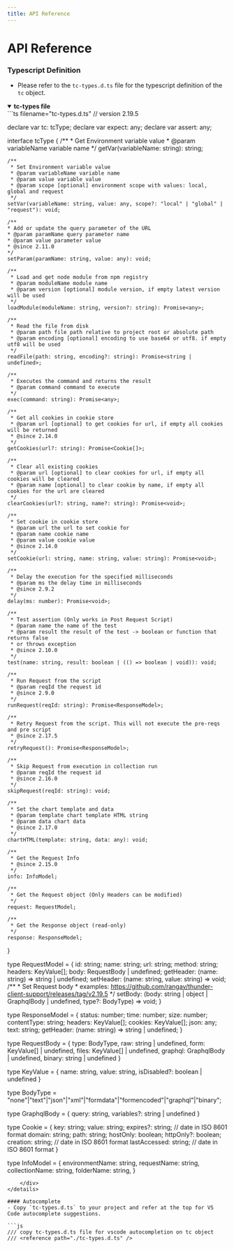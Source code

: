 ```yaml
---
title: API Reference
---
```


# API Reference

### Typescript Definition
- Please refer to the `tc-types.d.ts` file for the typescript definition of the `tc` object.
<details open className="last-of-type:mb-0 rounded-lg bg-neutral-50 dark:bg-neutral-800 p-2 mt-4">
    <summary>
        <strong className="text-lg">tc-types file</strong>
    </summary>
    <div className="nx-p-2">
    ```ts filename="tc-types.d.ts"
// version 2.19.5

declare var tc: tcType;
declare var expect: any;
declare var assert: any;

interface tcType {
    /**
     * Get Environment variable value
     * @param variableName variable name
     */
    getVar(variableName: string): string;

    /**
     * Set Environment variable value
     * @param variableName variable name
     * @param value variable value
     * @param scope [optional] environment scope with values: local, global and request
     */
    setVar(variableName: string, value: any, scope?: "local" | "global" | "request"): void;

    /**
    * Add or update the query parameter of the URL
    * @param paramName query parameter name
    * @param value parameter value
    * @since 2.11.0
    */
    setParam(paramName: string, value: any): void;

    /**
     * Load and get node module from npm registry
     * @param moduleName module name
     * @param version [optional] module version, if empty latest version will be used
     */
    loadModule(moduleName: string, version?: string): Promise<any>;

    /**
     * Read the file from disk
     * @param path file path relative to project root or absolute path
     * @param encoding [optional] encoding to use base64 or utf8. if empty utf8 will be used
     */
    readFile(path: string, encoding?: string): Promise<string | undefined>;

    /**
     * Executes the command and returns the result
     * @param command command to execute
     */
    exec(command: string): Promise<any>;

    /**
     * Get all cookies in cookie store
     * @param url [optional] to get cookies for url, if empty all cookies will be returned
     * @since 2.14.0
     */
    getCookies(url?: string): Promise<Cookie[]>;

    /**
     * Clear all existing cookies
     * @param url [optional] to clear cookies for url, if empty all cookies will be cleared
     * @param name [optional] to clear cookie by name, if empty all cookies for the url are cleared
     */
    clearCookies(url?: string, name?: string): Promise<void>;

    /**
     * Set cookie in cookie store
     * @param url the url to set cookie for
     * @param name cookie name
     * @param value cookie value
     * @since 2.14.0
     */
    setCookie(url: string, name: string, value: string): Promise<void>;

    /**
     * Delay the execution for the specified milliseconds
     * @param ms the delay time in milliseconds
     * @since 2.9.2
     */
    delay(ms: number): Promise<void>;

    /**
     * Test assertion (Only works in Post Request Script)
     * @param name the name of the test
     * @param result the result of the test -> boolean or function that returns false 
     * or throws exception
     * @since 2.10.0
     */
    test(name: string, result: boolean | (() => boolean | void)): void;

    /**
     * Run Request from the script
     * @param reqId the request id
     * @since 2.9.0
     */
    runRequest(reqId: string): Promise<ResponseModel>;

    /**
     * Retry Request from the script. This will not execute the pre-reqs and pre script
     * @since 2.17.5
     */
    retryRequest(): Promise<ResponseModel>;

    /**
     * Skip Request from execution in collection run
     * @param reqId the request id
     * @since 2.16.0
     */
    skipRequest(reqId: string): void;

    /**
     * Set the chart template and data
     * @param template chart template HTML string
     * @param data chart data
     * @since 2.17.0
     */
    chartHTML(template: string, data: any): void;

    /**
     * Get the Request Info
     * @since 2.15.0
     */
    info: InfoModel;

    /**
     * Get the Request object (Only Headers can be modified)
     */
    request: RequestModel;

    /**
     * Get the Response object (read-only)
     */
    response: ResponseModel;
}

type RequestModel = {
    id: string;
    name: string;
    url: string;
    method: string;
    headers: KeyValue[];
    body: RequestBody | undefined;
    getHeader: (name: string) => string | undefined;
    setHeader: (name: string, value: string) => void;
    /**
     * Set Request body
     * examples: https://github.com/rangav/thunder-client-support/releases/tag/v2.19.5
     */
    setBody: (body: string | object | GraphqlBody | undefined, type?: BodyType) => void;
}

type ResponseModel = {
    status: number;
    time: number;
    size: number;
    contentType: string;
    headers: KeyValue[];
    cookies: KeyValue[];
    json: any;
    text: string;
    getHeader: (name: string) => string | undefined;
}

type RequestBody = {
    type: BodyType,
    raw: string | undefined,
    form: KeyValue[] | undefined,
    files: KeyValue[] | undefined,
    graphql: GraphqlBody | undefined,
    binary: string | undefined
}

type KeyValue = {
    name: string,
    value: string,
    isDisabled?: boolean | undefined
}

type BodyType = "none"|"text"|"json"|"xml"|"formdata"|"formencoded"|"graphql"|"binary";

type GraphqlBody = {
    query: string,
    variables?: string | undefined
}

type Cookie = {
    key: string;
    value: string;
    expires?: string; // date in ISO 8601 format
    domain: string;
    path: string;
    hostOnly: boolean;
    httpOnly?: boolean;
    creation: string;  // date in ISO 8601 format
    lastAccessed: string;  // date in ISO 8601 format
}

type InfoModel = {
    environmentName: string,
    requestName: string,
    collectionName: string,
    folderName: string,
}

```
    </div>
</details>

#### Autocomplete
- Copy `tc-types.d.ts` to your project and refer at the top for VS Code autocomplete suggestions.

```js
/// copy tc-types.d.ts file for vscode autocompletion on tc object
/// <reference path="./tc-types.d.ts" />
```
